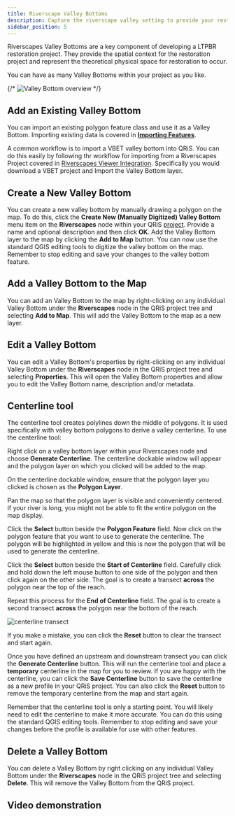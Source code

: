 ```yaml
---
title: Riverscape Valley Bottoms
description: Capture the riverscape valley setting to provide your restoration spatial context
sidebar_position: 5
---
```


Riverscapes Valley Bottoms are a key component of developing a LTPBR restoration project. They provide the spatial context for the restoration project and represent the theoretical physical space for restoration to occur.

You can have as many Valley Bottoms within your project as you like.

{/* ![Valley Bottom overview](/images/software-help/vb-overview.png) */}

## Add an Existing Valley Bottom

You can import an existing polygon feature class and use it as a Valley Bottom. Importing existing data is covered in **[Importing Features](/software-help/importing-features/)**.

A common workflow is to import a VBET valley bottom into QRiS. You can do this easily by following thr workflow for importing from a Riverscapes Project covered in [Riverscapes Viewer Integration](/software-help/riverscapes-viewer-integration/). Specifically you would download a VBET project and Import the Valley Bottom layer. 

## Create a New Valley Bottom

You can create a new valley bottom by manually drawing a polygon on the map. To do this, click the **Create New (Manually Digitized) Valley Bottom** menu item on the **Riverscapes** node within your QRiS [project](/software-help/projects). Provide a name and optional description and then click **OK**. Add the Valley Bottom layer to the map by clicking the **Add to Map** button. You can now use the standard QGIS editing tools to digitize the valley bottom on the map. Remember to stop editing and save your changes to the valley bottom feature.

## Add a Valley Bottom to the Map

You can add an Valley Bottom to the map by right-clicking on any individual Valley Bottom under the **Riverscapes** node in the QRiS project tree and selecting **Add to Map**. This will add the Valley Bottom to the map as a new layer. 

## Edit a Valley Bottom

You can edit a Valley Bottom's properties by right-clicking on any individual Valley Bottom under the **Riverscapes** node in the QRiS project tree and selecting **Properties**. This will open the Valley Bottom properties and allow you to edit the Valley Bottom name, description and/or metadata.

## Centerline tool

The centerline tool creates polylines down the middle of polygons. It is used specifically with valley bottom polygons to derive a valley centerline. To use the centerline tool:

Right click on a valley bottom layer within your Riverscapes node and choose **Generate Centerline**. The centerline dockable window will appear and the polygon layer on which you clicked will be added to the map.

On the centerline dockable window, ensure that the polygon layer you clicked is chosen as the **Polygon Layer**.

Pan the map so that the polygon layer is visible and conveniently centered. If your river is long, you might not be able to fit the entire polygon on the map display. 

Click the **Select** button beside the **Polygon Feature** field. Now click on the polygon feature that you want to use to generate the centerline. The polygon will be highlighted in yellow and this is now the polygon that will be used to generate the centerline.

Click the **Select** button beside the **Start of Centerline** field. Carefully click and hold down the left mouse button to one side of the polygon and then click again on the other side. The goal is to create a transect **across** the polygon near the top of the reach.

Repeat this process for the **End of Centerline** field. The goal is to create a second transect **across** the polygon near the bottom of the reach.

![centerline transect](/images/software-help/centerline-transect.gif)

If you make a mistake, you can click the **Reset** button to clear the transect and start again.

Once you have defined an upstream and downstream transect you can click the **Generate Centerline** button. This will run the centerline tool and place a **temporary** centerline in the map for you to review. If you are happy with the centerline, you can click the **Save Centerline** button to save the centerline as a new profile in your QRiS project. You can also click the **Reset** button to remove the temporary centerline from the map and start again.

Remember that the centerline tool is only a starting point. You will likely need to edit the centerline to make it more accurate. You can do this using the standard QGIS editing tools. Remember to stop editing and save your changes before the profile is available for use with other features.

## Delete a Valley Bottom

You can delete a Valley Bottom by right clicking on any individual Valley Bottom under the **Riverscapes** node in the QRiS project tree and selecting **Delete**. This will remove the Valley Bottom from the QRiS project. 

## Video demonstration

<YouTubeEmbed videoId="VW1Y0P2MsCs" caption="How profiles work in QRiS"/> 